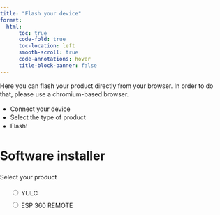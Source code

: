```yaml
---
title: "Flash your device"
format:
  html: 
      toc: true
      code-fold: true
      toc-location: left
      smooth-scroll: true
      code-annotations: hover
      title-block-banner: false
---
```



Here you can flash your product directly from your browser. In order to do that, please use a chromium-based browser.

- Connect your device
- Select the type of product
- Flash!

<html>
<body>
  <style>
    body {
      font-family: -apple-system, system-ui, BlinkMacSystemFont, "Segoe UI",
        Roboto, Ubuntu, sans-serif;
      padding: 0;
      margin: 0;
      line-height: 1.4;
    }
    .content {
      max-width: 600px;
      margin: 0 auto;
      padding: 12px;
    }
    h2 {
      margin-top: 2em;
    }
    h3 {
      margin-top: 1.5em;
    }
    a {
      color: #03a9f4;
    }
    .invisible {
      visibility: hidden;
    }
    .hidden {
      display: none;
    }
    esp-web-install-button[install-unsupported] {
      visibility: inherit;
    }
    .content pre {
      max-width: 100%;
      overflow-y: scroll;
    }
    .footer {
      margin-top: 24px;
      border-top: 1px solid #ccc;
      padding-top: 24px;
      text-align: center;
    }
    .footer .initiative {
      font-style: italic;
      margin-top: 16px;
    }
    table {
      border-spacing: 0;
    }
    td {
      padding: 8px;
      border-bottom: 1px solid #ccc;
    }
    .radios li {
      list-style: none;
      line-height: 2em;
    }
  </style>

<h1>Software installer</h1>
<script type="module" src="https://unpkg.com/esp-web-tools@10/dist/web/install-button.js?module"></script>


 <!-- Selezioni del prodotto (si può modificare aggiungendo scelte)-->
<p>Select your product</p>
<ul class="radios">
  <li>
    <label><input type="radio" name="type" value="yulc" /> YULC</label>
  </li>
  <li>
    <label><input type="radio" name="type" value="esp360remote" /> ESP 360 REMOTE</label>
  </li>

  <!-- Drop Down menu con le opzioni in base al prodotto selezionato -->
<select name="Software" id="software" hidden="hidden">
</select>


  <!-- Script per gestire in maniera dinamica il software (Si può modificare)-->
<script>

  const options = {
    yulc: [
      { value: 'WLED_0.15.0-b7_AR_MR', text: 'WLED 0.15.0-b7_AR_MR_IT' },
      { value: 'esphome', text: 'ESPHOME' }
    ],
    esp360remote: [
     // { value: 'Another_Option', text: 'Another Option' },
     // { value: 'More_Options', text: 'More Options' }
    ]
  };

  function updateSelect(productType) {
    const select = document.getElementById('software');

    select.hidden = false; // Mostrare la select

    select.innerHTML = ''; // Svuotare le opzioni esistenti

    options[productType].forEach(option => { // Aggiungere le nuove opzioni in base al prodotto selezionato
      const opt = document.createElement('option');
      opt.value = option.value;
      opt.textContent = option.text;
      select.appendChild(opt);
    });
  }

  // Aggiungere un listener ai radio buttons
  document.querySelectorAll('input[name="type"]').forEach(radio => {
    radio.addEventListener('change', function() {
      updateSelect(this.value);
    });
  });

</script>


</ul>
<p class="button-row" align="center">
  <esp-web-install-button class="invisible"></esp-web-install-button>
</p>

 <!-- Script per scegliere manifest-->
<script>
  document.querySelectorAll('input[name="type"]').forEach(radio =>
    radio.addEventListener("change", () => {

      let element = document.getElementById("software");
      element.removeAttribute("hidden");

      const button = document.querySelector('esp-web-install-button');
      button.manifest = `../../Software/manifest_${radio.value}_${element.value}.json`;
      button.classList.remove('invisible');
    }
  ));
</script>

</body>
</html>
